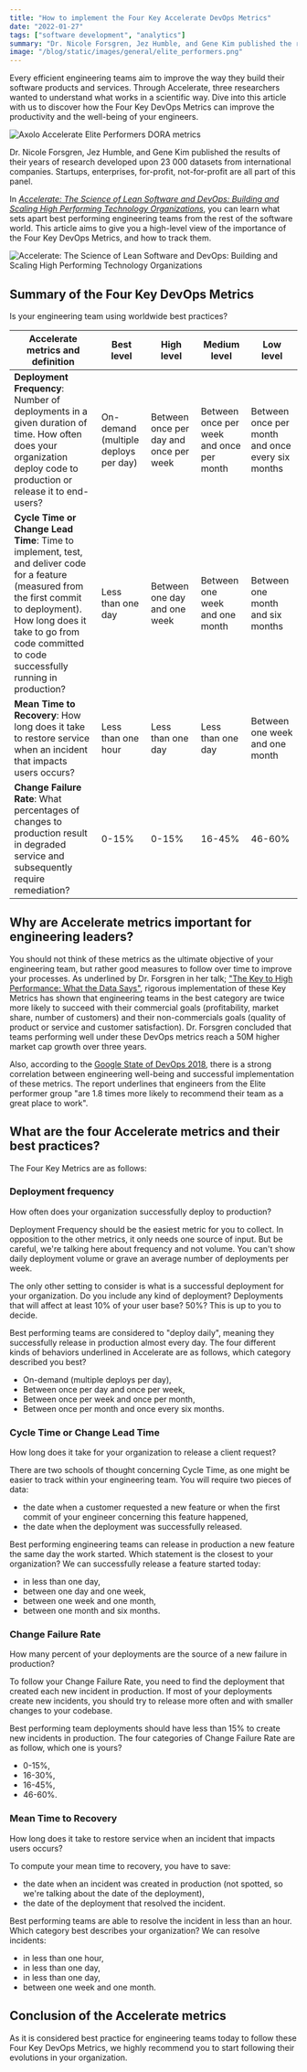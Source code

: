 ```yaml
---
title: "How to implement the Four Key Accelerate DevOps Metrics"
date: "2022-01-27"
tags: ["software development", "analytics"]
summary: "Dr. Nicole Forsgren, Jez Humble, and Gene Kim published the results of their years of research developed upon 23 000 datasets from international companies. Startups, enterprises, for-profit, not-for-profit are all part of this panel. "
image: "/blog/static/images/general/elite_performers.png"
---
```


Every efficient engineering teams aim to improve the way they build their software products and services. Through Accelerate, three researchers wanted to understand what works in a scientific way.
Dive into this article with us to discover how the Four Key DevOps Metrics can improve the productivity and the well-being of your engineers.

<div
  style={{
    display: "flex",
    justifyContent: "center",
    alignItems: "center",
    flexDirection: "column",
    borderRadius: "0.5rem",
  }}
>
  <Image
    width={550}
    height={366}
    className="rounded-xl"
    src="/blog/static/images/general/elite_performers.png"
    alt="Axolo Accelerate Elite Performers DORA metrics"
  />
</div>

Dr. Nicole Forsgren, Jez Humble, and Gene Kim published the results of their years of research developed upon 23 000 datasets from international companies. Startups, enterprises, for-profit, not-for-profit are all part of this panel.

In <u>_Accelerate: The Science of Lean Software and DevOps: Building and Scaling High Performing Technology Organizations_</u>, you can learn what sets apart best performing engineering teams from the rest of the software world. This article aims to give you a high-level view of the importance of the Four Key DevOps Metrics, and how to track them.

<div
  style={{
    display: "flex",
    justifyContent: "center",
    alignItems: "center",
    flexDirection: "column",
  }}
>
  <Image
    width={250}
    height={250}
    src="https://axolo.s3.eu-west-3.amazonaws.com/communication/blog/book_accelerate.jpg"
    alt="Accelerate: The Science of Lean Software and DevOps: Building and Scaling High Performing Technology Organizations"
  />
</div>

## Summary of the Four Key DevOps Metrics

Is your engineering team using worldwide best practices?

| **Accelerate metrics and definition**                                                                                                                                                                                                   | **Best level**                       | **High level**                         | **Medium level**                         | **Low level**                                    |
| --------------------------------------------------------------------------------------------------------------------------------------------------------------------------------------------------------------------------------------- | ------------------------------------ | -------------------------------------- | ---------------------------------------- | ------------------------------------------------ |
| **Deployment Frequency**: Number of deployments in a given duration of time. How often does your organization deploy code to production or release it to end-users?                                                                     | On-demand (multiple deploys per day) | Between once per day and once per week | Between once per week and once per month | Between once per month and once every six months |
| **Cycle Time or Change Lead Time**: Time to implement, test, and deliver code for a feature (measured from the first commit to deployment). How long does it take to go from code committed to code successfully running in production? | Less than one day                    | Between one day and one week           | Between one week and one month           | Between one month and six months                 |
| **Mean Time to Recovery**: How long does it take to restore service when an incident that impacts users occurs?                                                                                                                         | Less than one hour                   | Less than one day                      | Less than one day                        | Between one week and one month                   |
| **Change Failure Rate**: What percentages of changes to production result in degraded service and subsequently require remediation?                                                                                                     | 0-15%                                | 0-15%                                  | 16-45%                                   | 46-60%                                           |

## Why are Accelerate metrics important for engineering leaders?

You should not think of these metrics as the ultimate objective of your engineering team, but rather good measures to follow over time to improve your processes. As underlined by Dr. Forsgren in her talk; <a target="_blank" rel="noopener noreferrer nofollow" href="https://www.youtube.com/watch?v=RBuPlMTXuFc">"The Key to High Performance: What the Data Says"</a>, rigorous implementation of these Key Metrics has shown that engineering teams in the best category are twice more likely to succeed with their commercial goals (profitability, market share, number of customers) and their non-commercials goals (quality of product or service and customer satisfaction). Dr. Forsgren concluded that teams performing well under these DevOps metrics reach a 50M higher market cap growth over three years.

Also, according to the <a target="_blank" rel="noopener noreferrer nofollow" href="https://services.google.com/fh/files/misc/state-of-devops-2018.pdf">Google State of DevOps 2018</a>, there is a strong correlation between engineering well-being and successful implementation of these metrics. The report underlines that engineers from the Elite performer group "are 1.8 times more likely to recommend their team as a great place to work".

## What are the four Accelerate metrics and their best practices?

The Four Key Metrics are as follows:

### Deployment frequency

How often does your organization successfully deploy to production?

Deployment Frequency should be the easiest metric for you to collect. In opposition to the other metrics, it only needs one source of input. But be careful, we're talking here about frequency and not volume. You can't show daily deployment volume or grave an average number of deployments per week.

The only other setting to consider is what is a successful deployment for your organization. Do you include any kind of deployment? Deployments that will affect at least 10% of your user base? 50%? This is up to you to decide.

Best performing teams are considered to "deploy daily", meaning they successfully release in production almost every day. The four different kinds of behaviors underlined in Accelerate are as follows, which category described you best?

- On-demand (multiple deploys per day),
- Between once per day and once per week,
- Between once per week and once per month,
- Between once per month and once every six months.

### Cycle Time or Change Lead Time

How long does it take for your organization to release a client request?

There are two schools of thought concerning Cycle Time, as one might be easier to track within your engineering team. You will require two pieces of data:

- the date when a customer requested a new feature or when the first commit of your engineer concerning this feature happened,
- the date when the deployment was successfully released.

Best performing engineering teams can release in production a new feature the same day the work started. Which statement is the closest to your organization? We can successfully release a feature started today:

- in less than one day,
- between one day and one week,
- between one week and one month,
- between one month and six months.

### Change Failure Rate

How many percent of your deployments are the source of a new failure in production?

To follow your Change Failure Rate, you need to find the deployment that created each new incident in production. If most of your deployments create new incidents, you should try to release more often and with smaller changes to your codebase.

Best performing team deployments should have less than 15% to create new incidents in production. The four categories of Change Failure Rate are as follow, which one is yours?

- 0-15%,
- 16-30%,
- 16-45%,
- 46-60%.

### Mean Time to Recovery

How long does it take to restore service when an incident that impacts users occurs?

To compute your mean time to recovery, you have to save:

- the date when an incident was created in production (not spotted, so we're talking about the date of the deployment),
- the date of the deployment that resolved the incident.

Best performing teams are able to resolve the incident in less than an hour. Which category best describes your organization? We can resolve incidents:

- in less than one hour,
- in less than one day,
- in less than one day,
- between one week and one month.

## Conclusion of the Accelerate metrics

As it is considered best practice for engineering teams today to follow these Four Key DevOps Metrics, we highly recommend you to start following their evolutions in your organization.

<CTABanner type="learn" />
